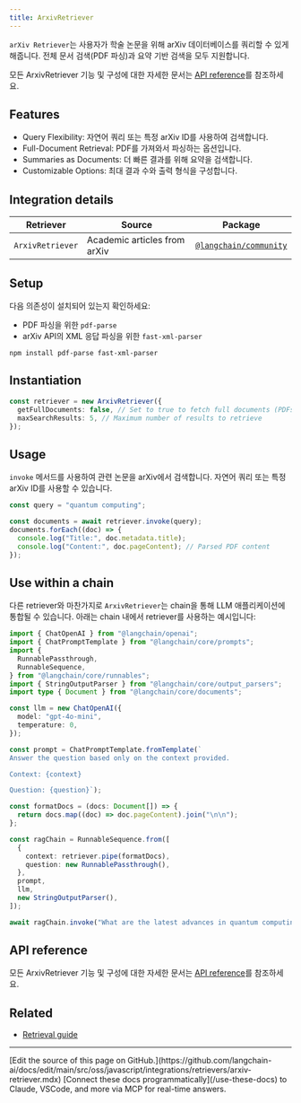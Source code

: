```yaml
---
title: ArxivRetriever
---
```


`arXiv Retriever`는 사용자가 학술 논문을 위해 arXiv 데이터베이스를 쿼리할 수 있게 해줍니다. 전체 문서 검색(PDF 파싱)과 요약 기반 검색을 모두 지원합니다.

모든 ArxivRetriever 기능 및 구성에 대한 자세한 문서는 [API reference](https://api.js.langchain.com/classes/_langchain_community.retrievers_arxiv.ArxivRetriever.html)를 참조하세요.

## Features

- Query Flexibility: 자연어 쿼리 또는 특정 arXiv ID를 사용하여 검색합니다.
- Full-Document Retrieval: PDF를 가져와서 파싱하는 옵션입니다.
- Summaries as Documents: 더 빠른 결과를 위해 요약을 검색합니다.
- Customizable Options: 최대 결과 수와 출력 형식을 구성합니다.

## Integration details

| Retriever        | Source                       | Package                                                                      |
| ---------------- | ---------------------------- | ---------------------------------------------------------------------------- |
| `ArxivRetriever` | Academic articles from arXiv | [`@langchain/community`](https://www.npmjs.com/package/@langchain/community) |

## Setup

다음 의존성이 설치되어 있는지 확인하세요:

- PDF 파싱을 위한 `pdf-parse`
- arXiv API의 XML 응답 파싱을 위한 `fast-xml-parser`

```
npm install pdf-parse fast-xml-parser
```

## Instantiation

```typescript
const retriever = new ArxivRetriever({
  getFullDocuments: false, // Set to true to fetch full documents (PDFs)
  maxSearchResults: 5, // Maximum number of results to retrieve
});
```

## Usage

`invoke` 메서드를 사용하여 관련 논문을 arXiv에서 검색합니다. 자연어 쿼리 또는 특정 arXiv ID를 사용할 수 있습니다.

```typescript
const query = "quantum computing";

const documents = await retriever.invoke(query);
documents.forEach((doc) => {
  console.log("Title:", doc.metadata.title);
  console.log("Content:", doc.pageContent); // Parsed PDF content
});
```

## Use within a chain

다른 retriever와 마찬가지로 `ArxivRetriever`는 chain을 통해 LLM 애플리케이션에 통합될 수 있습니다. 아래는 chain 내에서 retriever를 사용하는 예시입니다:

```typescript
import { ChatOpenAI } from "@langchain/openai";
import { ChatPromptTemplate } from "@langchain/core/prompts";
import {
  RunnablePassthrough,
  RunnableSequence,
} from "@langchain/core/runnables";
import { StringOutputParser } from "@langchain/core/output_parsers";
import type { Document } from "@langchain/core/documents";

const llm = new ChatOpenAI({
  model: "gpt-4o-mini",
  temperature: 0,
});

const prompt = ChatPromptTemplate.fromTemplate(`
Answer the question based only on the context provided.

Context: {context}

Question: {question}`);

const formatDocs = (docs: Document[]) => {
  return docs.map((doc) => doc.pageContent).join("\n\n");
};

const ragChain = RunnableSequence.from([
  {
    context: retriever.pipe(formatDocs),
    question: new RunnablePassthrough(),
  },
  prompt,
  llm,
  new StringOutputParser(),
]);

await ragChain.invoke("What are the latest advances in quantum computing?");
```

## API reference

모든 ArxivRetriever 기능 및 구성에 대한 자세한 문서는 [API reference](https://api.js.langchain.com/classes/_langchain_community.retrievers_arxiv.ArxivRetriever.html)를 참조하세요.

## Related

- [Retrieval guide](/oss/javascript/langchain/retrieval)

---

<Callout icon="pen-to-square" iconType="regular">
    [Edit the source of this page on GitHub.](https://github.com/langchain-ai/docs/edit/main/src/oss/javascript/integrations/retrievers/arxiv-retriever.mdx)
</Callout>
<Tip icon="terminal" iconType="regular">
    [Connect these docs programmatically](/use-these-docs) to Claude, VSCode, and more via MCP for    real-time answers.
</Tip>
